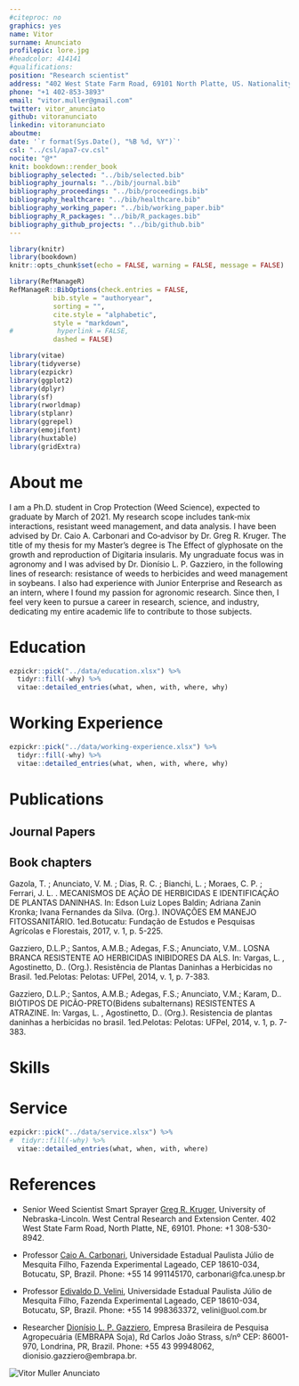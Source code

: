 ```yaml
---
#citeproc: no
graphics: yes
name: Vitor
surname: Anunciato
profilepic: lore.jpg
#headcolor: 414141
#qualifications: 
position: "Research scientist"
address: "402 West State Farm Road, 69101 North Platte, US. Nationality: Brazilian, Birthdate: 10/16/1991"
phone: "+1 402-853-3893"
email: "vitor.muller@gmail.com"
twitter: vitor_anunciato
github: vitoranunciato
linkedin: vitoranunciato
aboutme: 
date: '`r format(Sys.Date(), "%B %d, %Y")`'
csl: "../csl/apa7-cv.csl"
nocite: "@*"
knit: bookdown::render_book
bibliography_selected: "../bib/selected.bib"
bibliography_journals: "../bib/journal.bib"
bibliography_proceedings: "../bib/proceedings.bib"
bibliography_healthcare: "../bib/healthcare.bib"
bibliography_working_paper: "../bib/working_paper.bib"
bibliography_R_packages: "../bib/R_packages.bib"
bibliography_github_projects: "../bib/github.bib"
---
```


```r
library(knitr)
library(bookdown)
knitr::opts_chunk$set(echo = FALSE, warning = FALSE, message = FALSE)

library(RefManageR)
RefManageR::BibOptions(check.entries = FALSE,
           bib.style = "authoryear",
           sorting = "",
           cite.style = "alphabetic",
           style = "markdown",
#           hyperlink = FALSE,
           dashed = FALSE)

library(vitae)
library(tidyverse)
library(ezpickr)
library(ggplot2)
library(dplyr)
library(sf)
library(rworldmap)
library(stplanr)
library(ggrepel)
library(emojifont)
library(huxtable)
library(gridExtra)
```
# About me
I am a Ph.D. student in Crop Protection (Weed Science), expected to graduate by March of 2021. My research scope includes tank‑mix interactions, resistant weed management, and data analysis. I have been advised by Dr. Caio A. Carbonari and Co‑advisor by Dr. Greg R. Kruger. The title of my thesis for my Master’s degree is The Effect of glyphosate on the growth and reproduction of Digitaria insularis. My  ungraduate focus was in agronomy and I was advised by Dr. Dionísio L. P. Gazziero, in the following lines of research: resistance of weeds to herbicides and   weed management in soybeans. I also had experience with Junior Enterprise and Research as an intern, where I found my passion for agronomic research. Since then, I feel very keen to pursue a career in research, science, and industry, dedicating my entire academic life to contribute to those subjects.

# Education

```r
ezpickr::pick("../data/education.xlsx") %>%
  tidyr::fill(-why) %>%
  vitae::detailed_entries(what, when, with, where, why)
```

# Working Experience

```r
ezpickr::pick("../data/working-experience.xlsx") %>%
  tidyr::fill(-why) %>%
  vitae::detailed_entries(what, when, with, where, why)
```

# Publications

## Journal Papers

\begingroup
\setlength{\parindent}{-0.5in}
\setlength{\leftskip}{0.5in}

::: {#refs_journals}
:::
\endgroup

## Book chapters

Gazola, T. ; Anunciato, V. M. ; Dias, R. C. ; Bianchi, L. ; Moraes, C. P. ; Ferrari, J. L. . MECANISMOS DE AÇÃO DE HERBICIDAS E IDENTIFICAÇÃO DE PLANTAS DANINHAS. In: Edson Luiz Lopes Baldin; Adriana Zanin Kronka; Ivana Fernandes da Silva. (Org.). INOVAÇÕES EM MANEJO FITOSSANITÁRIO. 1ed.Botucatu: Fundação de Estudos e Pesquisas Agrícolas e Florestais, 2017, v. 1, p. 5-225.

Gazziero, D.L.P.; Santos, A.M.B.; Adegas, F.S.; Anunciato, V.M.. LOSNA BRANCA RESISTENTE AO HERBICIDAS INIBIDORES DA ALS. In: Vargas, L. , Agostinetto, D.. (Org.). Resistência de Plantas Daninhas a Herbicidas no Brasil. 1ed.Pelotas: Pelotas: UFPel, 2014, v. 1, p. 7-383.

Gazziero, D.L.P.; Santos, A.M.B.; Adegas, F.S.; Anunciato, V.M.; Karam, D.. BIÓTIPOS DE PICÃO-PRETO(Bidens subalternans) RESISTENTES A ATRAZINE. In: Vargas, L. , Agostinetto, D.. (Org.). Resistencia de plantas daninhas a herbicidas no brasil. 1ed.Pelotas: Pelotas: UFPel, 2014, v. 1, p. 7-383.

\pagebreak

# Skills

\begin{cvskills}
  \cvskill
    {Data Science}
    {R (advanced)}

  \cvskill
    {Reproducible Report}
    {Markdown/Rmarkdown, R shiny apps}

  \cvskill
    {Quantitative Research}
    {Dose response curve, Colby analysis, t-test, ANOVAs/ANCOVAs/MANOVAs/MANCOVAs,\newline
    Regressions, Factor Analysis, PCA, Unsupervised/Supervised Machine Learning}

  \cvskill
    {Languages}
    {Portuguese/English/French}
\end{cvskills}

# Service

```r
ezpickr::pick("../data/service.xlsx") %>%
#  tidyr::fill(-why) %>%
  vitae::detailed_entries(what, when, with, where)
```

# References
* Senior Weed Scientist Smart Sprayer [Greg R. Kruger](gkruger2@icloud.com), University of Nebraska-Lincoln. West Central Research and Extension Center. 402 West State Farm Road, North Platte, NE, 69101. Phone: +1 308-530-8942.

* Professor [Caio A. Carbonari](carbonari@fca.unesp.br), Universidade Estadual Paulista Júlio de Mesquita Filho, Fazenda Experimental Lageado, CEP 18610-034, Botucatu, SP, Brazil. Phone: +55 14 991145170, carbonari@fca.unesp.br

* Professor [Edivaldo D. Velini](velini@uol.com.br), Universidade Estadual Paulista Júlio de Mesquita Filho, Fazenda Experimental Lageado, CEP 18610-034, Botucatu, SP, Brazil. Phone: +55 14 998363372, velini@uol.com.br

* Researcher [Dionísio L. P. Gazziero](dionisio.gazziero@embrapa.br), Empresa Brasileira de Pesquisa Agropecuária (EMBRAPA Soja), Rd Carlos João Strass, s/nº CEP: 86001-970, Londrina, PR, Brazil. Phone: +55 43 99948062, dionisio.gazziero@embrapa.br.

![Vitor Muller Anunciato](../data/signature.png)\
